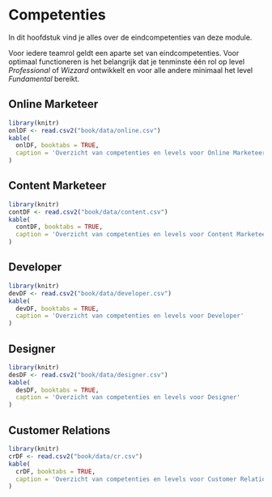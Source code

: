 # Competenties

In dit hoofdstuk vind je alles over de eindcompetenties van deze module.

Voor iedere teamrol geldt een aparte set van eindcompetenties. Voor optimaal functioneren is het belangrijk dat je tenminste één rol op level *Professional* of *Wizzard* ontwikkelt en voor alle andere minimaal het level *Fundamental* bereikt.

## Online Marketeer
  
```r
library(knitr)
onlDF <- read.csv2("book/data/online.csv")
kable(
  onlDF, booktabs = TRUE,
  caption = 'Overzicht van competenties en levels voor Online Marketeer'
)
```

## Content Marketeer

```r
library(knitr)
contDF <- read.csv2("book/data/content.csv")
kable(
  contDF, booktabs = TRUE,
  caption = 'Overzicht van competenties en levels voor Content Marketeer'
)
```

## Developer
 
```r
library(knitr)
devDF <- read.csv2("book/data/developer.csv")
kable(
  devDF, booktabs = TRUE,
  caption = 'Overzicht van competenties en levels voor Developer'
)
```

## Designer

```r
library(knitr)
desDF <- read.csv2("book/data/designer.csv")
kable(
  desDF, booktabs = TRUE,
  caption = 'Overzicht van competenties en levels voor Designer'
)
```


## Customer Relations
  
```r
library(knitr)
crDF <- read.csv2("book/data/cr.csv")
kable(
  crDF, booktabs = TRUE,
  caption = 'Overzicht van competenties en levels voor Customer Relations'
)
```

